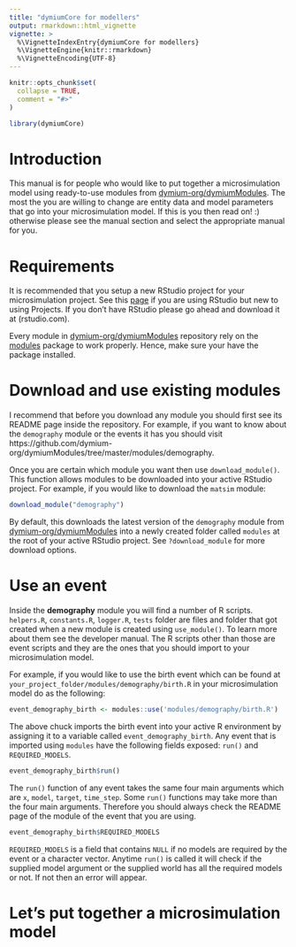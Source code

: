 ```yaml
---
title: "dymiumCore for modellers"
output: rmarkdown::html_vignette
vignette: >
  %\VignetteIndexEntry{dymiumCore for modellers}
  %\VignetteEngine{knitr::rmarkdown}
  %\VignetteEncoding{UTF-8}
---
```


```r
knitr::opts_chunk$set(
  collapse = TRUE,
  comment = "#>"
)
```

```r
library(dymiumCore)
```

# Introduction

This manual is for people who would like to put together a microsimulation model using ready-to-use modules from [dymium-org/dymiumModules](https://github.com/dymium-org/dymiumModules). The most the you are willing to change are entity data and model parameters that go into your microsimulation model. If this is you then read on! :) otherwise please see the manual section and select the appropriate manual for you.

# Requirements

It is recommended that you setup a new RStudio project for your microsimulation project. See this [page](https://support.rstudio.com/hc/en-us/articles/200526207-Using-Projects) if you are using RStudio but new to using Projects. If you don't have RStudio please go ahead and download it at (rstudio.com).

Every module in [dymium-org/dymiumModules](https://github.com/dymium-org/dymiumModules) repository rely on the [modules](https://cran.r-project.org/web/packages/modules/index.html) package to work properly. Hence, make sure your have the package installed.

# Download and use existing modules


I recommend that before you download any module you should first see its README page inside the repository. For example, if you want to know about the `demography` module or the events it has you should visit https://github.com/dymium-org/dymiumModules/tree/master/modules/demography.

Once you are certain which module you want then use `download_module()`. This function allows modules to be downloaded into your active RStudio project. For example, if you would like to download the `matsim` module:

```r
download_module("demography")
```

By default, this downloads the latest version of the `demography` module from [dymium-org/dymiumModules](https://github.com/dymium-org/dymiumModules) into a newly created folder called `modules` at the root of your active RStudio project. See `?download_module` for more download options.

# Use an event

Inside the __demography__ module you will find a number of R scripts. `helpers.R`, `constants.R`, `logger.R`, `tests` folder are files and folder that got created when a new module is created using `use_module()`. To learn more about them see the developer manual. The R scripts other than those are event scripts and they are the ones that you should import to your microsimulation model.

For example, if you would like to use the birth event which can be found at `your_project_folder/modules/demography/birth.R` in your microsimulation model do as the following:

```r
event_demography_birth <- modules::use('modules/demography/birth.R')
```

The above chuck imports the birth event into your active R environment by assigning it to a variable called `event_demography_birth`. Any event that is imported using `modules` have the following fields exposed: `run()` and `REQUIRED_MODELS`. 

```r
event_demography_birth$run()
```

The `run()` function of any event takes the same four main arguments which are `x`, `model`, `target`, `time_step`. Some `run()` functions may take more than the four main arguments. Therefore you should always check the README page of the module of the event that you are using.

```r
event_demography_birth$REQUIRED_MODELS
```

`REQUIRED_MODELS` is a field that contains `NULL` if no models are required by the event or a character vector. Anytime `run()` is called it will check if the supplied model argument or the supplied world has all the required models or not. If not then an error will appear.


# Let's put together a microsimulation model


```r

```


